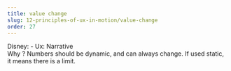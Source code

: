 ```yaml
---
title: value change
slug: 12-principles-of-ux-in-motion/value-change
order: 27
---
```


<SlideTemplate title="Principle 5: Value change">

Disney: - 
Ux: Narrative  
Why ? Numbers should be dynamic, and can always change. If used static, it means there is a limit.  

</SlideTemplate>